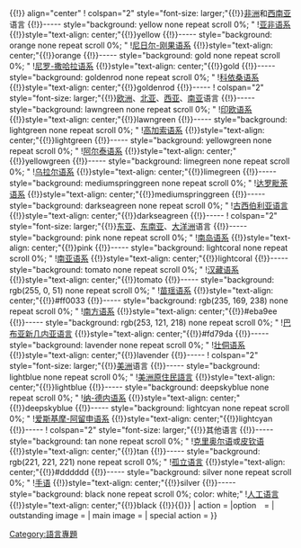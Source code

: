 <includeonly>{{维基专题状态|1=active|sc1=WP:LANG|portal=语言}}</includeonly>

{{OOUI_header
|维基百科语言专题
|WikiProject Languages
|{{OOUI menu|WikiProject:语言|WP:LANG}}{{OOUI menu|WP:PROJGUIDE|维基专题指引}}{{OOUI menu|Wikipedia:专题委员会/专题名录|维基专题名录}}{{OOUI menu|WikiProject:语言学|语言学专题}}{{OOUI menu|WikiProject:成语|成语专题}}{{OOUI menu|WikiProject:漢字文化圈|漢字文化圈專題}}　{{OOUI button|Portal:语言}}
|articlecount=yes
|articlecount-text={{WikiProject:语言/条目计数}}
}}

<div class="main-wrapper">
<div class="main-wrapper-column">
{{OOUI section
| id =
| name = 欢迎
| title =关于本专题
| content = 
欢迎来到'''语言专题'''。这里列出了建议的条目格式、引例格式和相关模板等编写资源，以及一些待完成的编辑任务。不过这些只是参考，有问题您随时可提出来讨论。

语言学专题旨在协调[[语言|语言]]相关条目的翻译与撰写，并整理相关资源，藉由创建、扩充或改善语言条目，充实维基百科对语言方面的收录。如果您有兴趣投入或帮助本专题，请在共同签到处积极签到，谢谢！
| action =
| option =
| outstanding image = 
| main image = [[File:Ferdinand_de_Saussure.jpg|center]]
| special action =
}}
{{OOUI section
| id =
| name = 编辑要点论述
| title = 信息框颜色
| content = 
 <!-- 下表的英文颜色是 HTML 码，不能翻译为中文 -->
{{(}}{{!}} align="center"
! colspan="2" style="font-size: larger;"{{!}}[[非洲|非洲]]和[[西南亚|西南亚]]语言
{{!}}----- style="background: yellow none repeat scroll 0%; "
![[亚非语系|亚非语系]]
{{!}}style="text-align: center;"{{!}}yellow
{{!}}----- style="background: orange none repeat scroll 0%; "
![[尼日尔-刚果语系|尼日尔-刚果语系]]
{{!}}style="text-align: center;"{{!}}orange
{{!}}----- style="background: gold none repeat scroll 0%; "
![[尼罗-撒哈拉语系|尼罗-撒哈拉语系]]
{{!}}style="text-align: center;"{{!}}gold
{{!}}----- style="background: goldenrod none repeat scroll 0%; "
![[科依桑语系|科依桑语系]]
{{!}}style="text-align: center;"{{!}}goldenrod
{{!}}-----
! colspan="2" style="font-size: larger;"{{!}}[[欧洲|欧洲]]、[[北亚|北亚]]、[[西亚|西亚]]、[[南亚|南亚]]语言
{{!}}----- style="background: lawngreen none repeat scroll 0%; "
![[印欧语系|印欧语系]]
{{!}}style="text-align: center;"{{!}}lawngreen
{{!}}----- style="background: lightgreen none repeat scroll 0%; "
![[高加索语系|高加索语系]]
{{!}}style="text-align: center;"{{!}}lightgreen
{{!}}----- style="background: yellowgreen none repeat scroll 0%; "
![[阿尔泰语系|阿尔泰语系]]
{{!}}style="text-align: center;"{{!}}yellowgreen
{{!}}----- style="background: limegreen none repeat scroll 0%; "
![[乌拉尔语系|乌拉尔语系]]
{{!}}style="text-align: center;"{{!}}limegreen
{{!}}----- style="background: mediumspringgreen none repeat scroll 0%; "
![[达罗毗荼语系|达罗毗荼语系]]
{{!}}style="text-align: center;"{{!}}mediumspringgreen
{{!}}----- style="background: darkseagreen none repeat scroll 0%; "
![[古西伯利亚语言|古西伯利亚语言]]
{{!}}style="text-align: center;"{{!}}darkseagreen
{{!}}-----
! colspan="2" style="font-size: larger;"{{!}}[[东亚|东亚]]、[[东南亚|东南亚]]、[[大洋洲|大洋洲]]语言
{{!}}----- style="background: pink none repeat scroll 0%; "
![[南岛语系|南岛语系]]
{{!}}style="text-align: center;"{{!}}pink
{{!}}----- style="background: lightcoral none repeat scroll 0%; "
![[南亚语系|南亚语系]]
{{!}}style="text-align: center;"{{!}}lightcoral
{{!}}----- style="background: tomato none repeat scroll 0%; "
![[汉藏语系|汉藏语系]]
{{!}}style="text-align: center;"{{!}}tomato
{{!}}----- style="background: rgb(255, 0, 51) none repeat scroll 0%; "
![[苗瑶语系|苗瑶语系]]
{{!}}style="text-align: center;"{{!}}#ff0033
{{!}}----- style="background: rgb(235, 169, 238) none repeat scroll 0%; "
![[南方语系|南方语系]]
{{!}}style="text-align: center;"{{!}}#eba9ee
{{!}}----- style="background: rgb(253, 121, 218) none repeat scroll 0%; "
![[巴布亚新几内亚语言|巴布亚新几内亚语言]]
{{!}}style="text-align: center;"{{!}}#fd79da
{{!}}----- style="background: lavender none repeat scroll 0%; "
![[壮侗语系|壮侗语系]]
{{!}}style="text-align: center;"{{!}}lavender
{{!}}-----
! colspan="2" style="font-size: larger;"{{!}}[[美洲|美洲]]语言
{{!}}----- style="background: lightblue none repeat scroll 0%; "
![[美洲原住民語言|美洲原住民語言]]
{{!}}style="text-align: center;"{{!}}lightblue
{{!}}----- style="background: deepskyblue none repeat scroll 0%; "
![[纳-德内语系|纳-德内语系]]
{{!}}style="text-align: center;"{{!}}deepskyblue
{{!}}----- style="background: lightcyan none repeat scroll 0%; "
![[爱斯基摩-阿留申语系|爱斯基摩-阿留申语系]]
{{!}}style="text-align: center;"{{!}}lightcyan
{{!}}-----
! colspan="2" style="font-size: larger;"{{!}}其他语言
{{!}}----- style="background: tan none repeat scroll 0%; "
![[克里奥尔语|克里奥尔语]]或[[皮钦语|皮钦语]]
{{!}}style="text-align: center;"{{!}}tan
{{!}}----- style="background: rgb(221, 221, 221) none repeat scroll 0%; "
![[孤立语言|孤立语言]]
{{!}}style="text-align: center;"{{!}}#dddddd
{{!}}----- style="background: silver none repeat scroll 0%; "
![[手语|手语]]
{{!}}style="text-align: center;"{{!}}silver
{{!}}----- style="background: black none repeat scroll 0%; color: white;"
!<font color="white">[[人工语言|人工语言]]</font>
{{!}}style="text-align: center;"{{!}}black
{{!}}{{)}}
| action =
|option　=
| outstanding image = 
| main image = 
| special action =
}}
{{OOUI section
| id =
| name = 编辑要点
| title = 模版
| content = 
概括性的介绍这种语言的最显著的一些特点。
可以使用已经完成的模板[[Template:Infobox_language|Template:Infobox language]]。
使用这个模板的语言条目：[{{SERVER}}{{localurl:Special:Whatlinkshere|target=Template:Infobox_language}} 按此查阅]。
{{Infobox language
| name          = 语言名称
| nativename    = 该语言的名称
| familycolor   = xx语系
| states        = [[国家|国家1]]，[[国家|国家2]]
| region        = 某一[[地区|地区]]
| speakers      = XX万人
<!-- | rank          = 12。如果在100名之外，则注明''100名之外'' -->
| fam1          = [[语系|xx语系]]
| fam2          = [[语族|xx语族]]
| fam3          = [[语族|xx语族]]
| fam4          = 等等
| nation        = [[国家|国家A]]，[[国家|国家B]]
| agency        = [[机构|机构名称]]
| iso1          = <!--xy-->
| iso2b         = <!--xyz-->
| iso2t         = <!--xyz-->
| iso3          = <!--abc-->
| map           = 
}}
| action =
|option　=
| outstanding image = 
| main image = 
| special action =
}}
{{OOUI section
| id =
| name = 编辑要点
| title = 结构
| content = 
{{see also|WikiProject:語言/條目範本}}
* 标题：每种语言的标题应该尽量使用'''XXX语'''、'''XXX语系'''，例如[[英语|英语]]、[[汉语|汉语]]等。这种命名方式在各种专业著作和百科全书中都是如此使用的。
* 历史：概述语言的历史。包括它的起源、发展、主要的使用人群等。
* 分类：对语言的分类进行描述。
* 地理分布：在哪些国家/地区使用这种语言，以及人们如或使用。
* 官方状况：列出将这种语言定为官方语言的国家以及其他的特殊情况。
* 方言：列出这种语言的方言。以及相关信息。
* 发音：描述这种语言的发音。 可以使用图表来描述。
** 元音：元音字母及其讨论。
** 辅音：辅音字母及其讨论。
** 音位：讨论音位学方法及其一些规则。
* 语法：描述这种语言的语法。
* 词汇：对这种语言的词汇进行描述。
* 文字：概要介绍这种语言的文字。文字本身可以有独立的页面。
* 实例：几个使用这种语言的文字的实例。您也可以使用声音文件来描述它的发音。
* 外部链接：可以链接到《[[民族語|民族語]]》 Ethnologue report for the language. 它的代码使用SIL。（[http://www.ethnologue.org/show_language.asp?code=XXX Ethnologue report for Language]）
| action =
|option　=
| outstanding image = 
| main image = 
| special action =
}}
</div>

<div class="main-wrapper-column">
{{OOUI section
| id =
| name = 评级
| title = 专题概况
| content = 
{{Articles by Quality|topic=语言|project=语言|short=yes|format=TOC}}
{{Articles by Importance|topic=语言|project=语言|format=TOC}}
| action ={{OOUI button|:Category:未评级语言条目|开始评级}}　{{OOUI menu||条目质量评级标准}}{{OOUI menu||条目重要度评级标准}}
| option　=
| outstanding image = 
| main image = 
| special action =
}}
{{OOUI section
| id =
| name =
| title =
| content = 
请为语言相关条目添加以下模板：
<pre><nowiki>{{WikiProject Languages|auto=|class=|importance=}}</nowiki></pre>
<!-- {{WikiProject Linguistics|class=NA|importance=NA|category=no}} -->
语言相关条目可以包括：
* 具体语言，如[[英语|英语]]、[[德语|德语]]；
* 具体语言的语法，如[[俄语语法|俄语语法]]；
* 语言系属分类，如[[印欧语系|印欧语系]]；
不包括：
* 语言学理论，如[[生成语法|生成语法]]；
* 语言学分支，如[[语义学|语义学]]、[[音系學|音位學]]、[[社会语言学|社会语言学]]等；
* 语言学概念，如[[语法|语法]]、[[句法|句法]]、[[语法范畴|语法范畴]]等。
这些条目请使用[[Template:WikiProject_Linguistics|Template:WikiProject Linguistics]]，详参[[WikiProject:语言学|WikiProject:语言学]]。
| action =
| option =
| outstanding image = 
| main image =
| special action =
}}
{{OOUI section
| id =
| name =
| title =待建条目
| content = 
<div class="references-small" style="height: 240px; overflow: auto; padding: 3px">
{{Wikipedia:条目请求/人文学科/语言学/语言}}
</div>
| action ={{OOUI button|url=https://zh.wikipedia.org/w/index.php?title=Wikipedia:条目请求/人文学科/语言学/语言&veaction=editsource|添加请求}}
| option =
| outstanding image = 
| main image =
| special action =
}}
{{OOUI section
| id =
| name = 共同签到处
| title = 参与专题
| content = 
如果您从事[[语言|语言]]、[[文字|文字]]领域的研究，或者是[[语言学家|语言学家]]，或者您对语言文字非常感兴趣，请加入到这个列表，共同完善维基百科这方面的内容。
*欢迎加入维基百科语言学专题QQ群，群号码 328845999。
----
<div class="references-small" style="height: 770px; overflow: auto; padding: 3px">
{{WikiProject:语言学/成员}}
</div>
| action ={{OOUI button|url=https://zh.wikipedia.org/w/index.php?title=WikiProject:语言学/成员&veaction=editsource|开始签到}}　{{OOUI button|url=https://shang.qq.com/wpa/qunwpa?idkey=0bf1ed90c24c39384cebd73ddbc734368cfac4eca00f31e4a3e4a6572b049f79|加入QQ群}}
|option　=
| outstanding image = 
| main image = 
| special action =
}}
</div>
</div>
{{WikiProject Footer}}
[[Category:語言專題|Category:語言專題]]